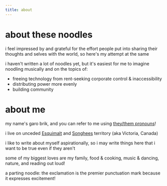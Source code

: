 ```yaml
---
title: about
---
```


# about these noodles
i feel impressed by and grateful for the effort people put into sharing their thoughts and selves with the world, so here's my attempt at the same

i haven't written a lot of noodles yet, but it's easiest for me to imagine noodling musically and on the topics of:
- freeing technology from rent-seeking corporate control & inaccessibility
- distributing power more evenly
- building community

# about me

my name's garo brik, and you can refer to me using [they/them pronouns](https://pronouns.org/they-them)!

i live on unceded [Esquimalt](https://www.esquimaltnation.ca/) and [Songhees](https://www.songheesnation.ca/) territory (aka Victoria, Canada)

i like to write about myself aspirationally, so i may write things here that i want to be true even if they aren't

some of my biggest loves are my family, food & cooking, music & dancing, nature, and reading out loud!

a parting noodle: the exclamation is the premier punctuation mark because it expresses excitement!